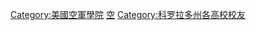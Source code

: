 [[Category:美國空軍學院|Category:美國空軍學院]]
[[Category:美國聯邦軍事院校校友|空]]
[[Category:科罗拉多州各高校校友|Category:科罗拉多州各高校校友]]